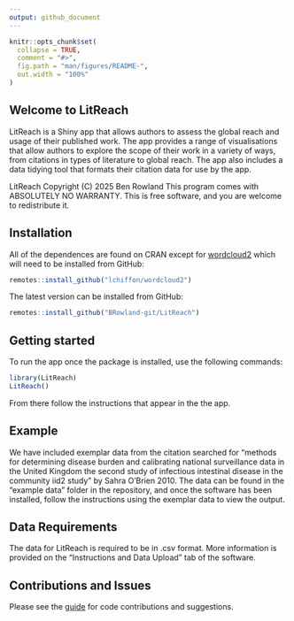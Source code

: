 ```yaml
---
output: github_document
---
```


<!-- README.md is generated from README.Rmd. Please edit that file -->

```r
knitr::opts_chunk$set(
  collapse = TRUE,
  comment = "#>",
  fig.path = "man/figures/README-",
  out.width = "100%"
)
```

## Welcome to LitReach

LitReach is a Shiny app that allows authors to assess the global reach and usage of their published work. The app provides a range of visualisations that allow authors to explore the scope of their work in a variety of ways, from citations in types of literature to global reach. The app also includes a data tidying tool that formats their citation data for use by the app. 

LitReach Copyright (C) 2025 Ben Rowland
This program comes with ABSOLUTELY NO WARRANTY.
This is free software, and you are welcome to redistribute it.

## Installation

All of the dependences are found on CRAN except for [wordcloud2](https://github.com/Lchiffon/wordcloud2) which will need to be installed from GitHub:

```r
remotes::install_github("lchiffon/wordcloud2")

```
The latest version can be installed from GitHub:

```r
remotes::install_github("BRowland-git/LitReach")

```

## Getting started

To run the app once the package is installed, use the following commands:

```r
library(LitReach)
LitReach()

```

From there follow the instructions that appear in the the app. 

## Example

We have included exemplar data from the citation searched for "methods for determining disease burden and calibrating national surveillance data in the United Kingdom the second study of infectious intestinal disease in the community iid2 study" by Sahra O'Brien 2010. The data can be found in the "example data" folder in the repository, and once the software has been installed, follow the instructions using the exemplar data to view the output. 

## Data Requirements

The data for LitReach is required to be in .csv format. More information is provided on the "Instructions and Data Upload" tab of the software.

## Contributions and Issues

Please see the [guide]() for code contributions and suggestions.
